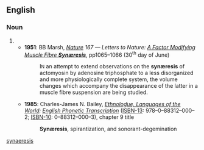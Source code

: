 ==English==

===Noun===
{{en-noun|synæreses}}

# {{alternative spelling of|[[synaeresis]]}}
#* '''1951''': BB Marsh, ''[http://www.nature.com/index.html Nature] 167 — Letters to Nature: [http://www.nature.com/nature/journal/v167/n4261/abs/1671065a0.html A Factor Modifying Muscle Fibre '''Synæresis''']'', pp1065–1066 (30<sup>th</sup> day of June)
#*: I<small>N</small> an attempt to extend observations on the '''synæresis''' of actomyosin by adenosine triphosphate to a less disorganized and more physiologically complete system, the volume changes which accompany the disappearance of the latter in a muscle fibre suspension are being studied.
#* '''1985''': Charles-James N. Bailey, <i>[http://www.ethnologue.com/ Ethnoloɠue, Languages of the World]: [http://www.ethnologue.com/show_product.asp?isbn=0883120003 English Phonetic Transcription]</i> ([[ISBN-13]]: 978–0–88312–000–2; [[ISBN-10]]: 0–88312–000–3), chapter 9 title
#*: '''Synæresis''', spirantization, and sonorant-degemination

[[Category:English words spelled with ligatures|synaeresis]]